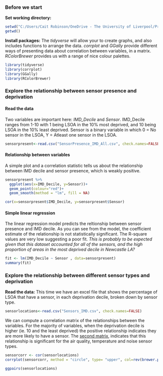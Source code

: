 ### Before we start
**Set working directory:**

```r
setwd("C:/Users/Cait Robinson/OneDrive - The University of Liverpool/Projects/SpatialInequalityintheSmartCity/TIBG_Paper/RScripts_ForFigures")
getwd()
``` 

**Install packages:** The *tidyverse* will allow your to create graphs, and also includes functions to arrange the data. *corrplot* and *GGally* provide different ways of presenting data about correlation between variables, in a matrix. *RColorBrewer* provides us with a range of nice colour palettes.

```r
library(tidyverse)
library(corrplot)
library(GGally)
library(RColorBrewer)
```
### Explore the relationship between sensor presence and deprivation
#### Read the data
Two variables are important here: *IMD_Decile* and *Sensor*. IMD_Decile ranges from 1-10 with 1 being LSOA in the 10% most deprived, and 10 being LSOA in the 10% least deprived. Sensor is a binary variable in which 0 = No sensor in the LSOA, Y = Atleast one sensor in the LSOA.

```r
sensorpresent<-read.csv("SensorPresence_IMD_All.csv", check.names=FALSE)
```

#### Relationship between variables
A simple plot and a correlation statistic tells us about the relationship between IMD decile and sensor presence, which is weakly positive. 

```r
sensorpresent %>%
  ggplot(aes(x=IMD_Decile, y=Sensor))+
  geom_point(colour="red")+
  geom_smooth(method = "lm", fill = NA)
```

```r
cor(x=sensorpresent$IMD_Decile, y=sensorpresent$Sensor)
```

#### Simple linear regression
The linear regression model predicts the reltionship between sensor presence and IMD decile. As you can see from the model, the coefficient estimate of the relationship is not statistically significant. The R-square values are very low suggesting a poor fit. *This is probably to be expected given that this dataset accounted for all of the sensors, and the high proportion of areas in the most deprived decile in Newcastle LA?*

```r
fit <- lm(IMD_Decile ~ Sensor , data=sensorpresent)
summary(fit) 
```

### Explore the relationship between different sensor types and deprivation

**Read the data:** This time we have an excel file that shows the percentage of LSOA that have a sensor, in each deprivation decile, broken down by sensor type. 

```r
sensorlocations<-read.csv("Sensors_IMD.csv", check.names=FALSE)
```

We can compute a correlation matrix of the relationships between the variables. For the majority of variables, when the deprivation decile is higher (ie. 10 and the least deprived) the positive relationship indicates they are more likely to have a sensor. The [second matrix](https://amstat.tandfonline.com/doi/abs/10.1080/10618600.2012.694762), indicates that this relationship is significant for the air quality, temperature and noise sensor types.

```r
sensorcorr <- cor(sensorlocations)
corrplot(sensorcorr, method = "circle", type= "upper", col=rev(brewer.pal(n = 8, name = "RdBu")), sig.level= 0.01, insig= "blank", tl.col="black")
```

```r
ggpairs(sensorlocations)
```





